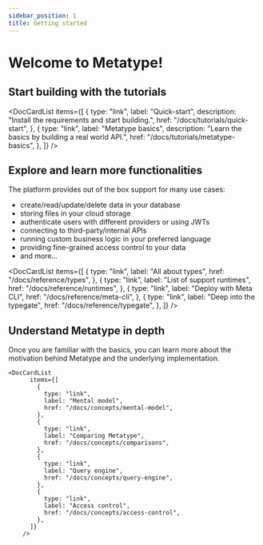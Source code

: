 ```yaml
---
sidebar_position: 1
title: Getting started
---
```



# Welcome to Metatype!

<Intro />

## Start building with the tutorials

<DocCardList
  items={[
    {
      type: "link",
      label: "Quick-start",
      description: "Install the requirements and start building.",
      href: "/docs/tutorials/quick-start",
    },
    {
      type: "link",
      label: "Metatype basics",
      description: "Learn the basics by building a real world API.",
      href: "/docs/tutorials/metatype-basics",
    },
  ]}
/>

## Explore and learn more functionalities

The platform provides out of the box support for many use cases:

- create/read/update/delete data in your database
- storing files in your cloud storage
- authenticate users with different providers or using JWTs
- connecting to third-party/internal APIs
- running custom business logic in your preferred language
- providing fine-grained access control to your data
- and more...

<DocCardList
  items={[
    {
      type: "link",
      label: "All about types",
      href: "/docs/reference/types",
    },
    {
      type: "link",
      label: "List of support runtimes",
      href: "/docs/reference/runtimes",
    },
    {
      type: "link",
      label: "Deploy with Meta CLI",
      href: "/docs/reference/meta-cli",
    },
    {
      type: "link",
      label: "Deep into the typegate",
      href: "/docs/reference/typegate",
    },
  ]}
/>

## Understand Metatype in depth

Once you are familiar with the basics, you can learn more about the motivation behind Metatype and the underlying implementation.

    <DocCardList
          items={[
            {
              type: "link",
              label: "Mental model",
              href: "/docs/concepts/mental-model",
            },
            {
              type: "link",
              label: "Comparing Metatype",
              href: "/docs/concepts/comparisons",
            },
            {
              type: "link",
              label: "Query engine",
              href: "/docs/concepts/query-engine",
            },
            {
              type: "link",
              label: "Access control",
              href: "/docs/concepts/access-control",
            },
          ]}
        />
